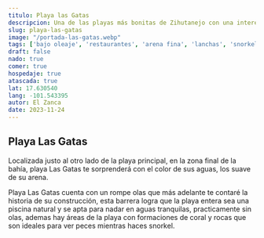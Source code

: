 ```yaml
---
titulo: Playa las Gatas
descripcion: Una de las playas más bonitas de Zihutanejo con una interesante historia en su rompe olas.
slug: playa-las-gatas
image: "/portada-las-gatas.webp"
tags: ['bajo oleaje', 'restaurantes', 'arena fina', 'lanchas', 'snorkel']
draft: false
nado: true
comer: true
hospedaje: true
atascada: true
lat: 17.630540
lang: -101.543395
autor: El Zanca
date: 2023-11-24
---
```


## Playa Las Gatas

Localizada justo al otro lado de la playa principal, en la zona final de la bahía, playa Las Gatas te sorprenderá con el color de sus aguas, los suave de su arena.

Playa Las Gatas cuenta con un rompe olas que más adelante te contaré la historia de su construcción, esta barrera logra que la playa entera sea una piscina natural y se apta para nadar en aguas tranquilas, practicamente sin olas, ademas hay áreas de la playa con formaciones de coral y rocas que son ideales para ver peces mientras haces snorkel.

